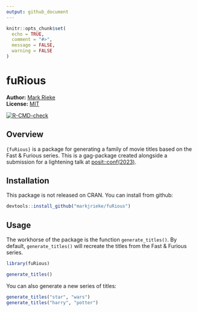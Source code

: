 ```yaml
---
output: github_document
---
```


```r
knitr::opts_chunk$set(
  echo = TRUE,
  comment = "#>",
  message = FALSE,
  warning = FALSE
)
```

# fuRious

**Author:** [Mark Rieke](https://www.thedatadiary.net/about/) <br>
**License:** [MIT](https://github.com/markjrieke/fuRious/blob/main/LICENSE)

<!-- badges: start -->
[![R-CMD-check](https://github.com/markjrieke/fuRious/actions/workflows/R-CMD-check.yaml/badge.svg)](https://github.com/markjrieke/fuRious/actions/workflows/R-CMD-check.yaml)
<!-- badges: end -->

## Overview

`{fuRious}` is a package for generating a family of movie titles based on the Fast & Furious series. This is a gag-package created alongside a submission for a lightening talk at [posit::conf(2023)](https://posit.co/conference/).

## Installation

This package is not released on CRAN. You can install from github:

```r
devtools::install_github("markjrieke/fuRious")
```

## Usage

The workhorse of the package is the function `generate_titles()`. By default, `generate_titles()` will recreate the titles from the Fast & Furious series.

```r
library(fuRious)

generate_titles()
```

You can also generate a new series of titles:

```r
generate_titles("star", "wars")
generate_titles("harry", "potter")
```

